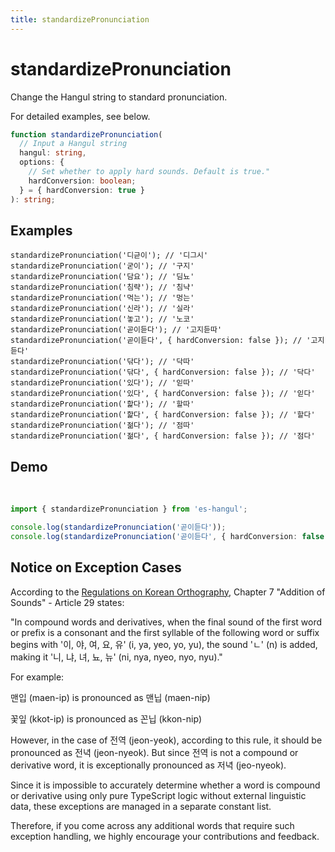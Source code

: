 ```yaml
---
title: standardizePronunciation
---
```



# standardizePronunciation

Change the Hangul string to standard pronunciation.

For detailed examples, see below.

```typescript
function standardizePronunciation(
  // Input a Hangul string
  hangul: string,
  options: {
    // Set whether to apply hard sounds. Default is true."
    hardConversion: boolean;
  } = { hardConversion: true }
): string;
```

## Examples

```tsx
standardizePronunciation('디귿이'); // '디그시'
standardizePronunciation('굳이'); // '구지'
standardizePronunciation('담요'); // '딤뇨'
standardizePronunciation('침략'); // '침냑'
standardizePronunciation('먹는'); // '멍는'
standardizePronunciation('신라'); // '실라'
standardizePronunciation('놓고'); // '노코'
standardizePronunciation('곧이듣다'); // '고지듣따'
standardizePronunciation('곧이듣다', { hardConversion: false }); // '고지듣다'
standardizePronunciation('닦다'); // '닥따'
standardizePronunciation('닦다', { hardConversion: false }); // '닥다'
standardizePronunciation('있다'); // '읻따'
standardizePronunciation('있다', { hardConversion: false }); // '읻다'
standardizePronunciation('핥다'); // '할따'
standardizePronunciation('핥다', { hardConversion: false }); // '할다'
standardizePronunciation('젊다'); // '점따'
standardizePronunciation('젊다', { hardConversion: false }); // '점다'
```

## Demo

<br />

<Sandpack>

```ts index.ts
import { standardizePronunciation } from 'es-hangul';

console.log(standardizePronunciation('곧이듣다'));
console.log(standardizePronunciation('곧이듣다', { hardConversion: false }));
```

</Sandpack>

## Notice on Exception Cases

According to the [Regulations on Korean Orthography](https://korean.go.kr/kornorms/regltn/regltnView.do?regltn_code=0002&regltn_no=346#a422), Chapter 7 "Addition of Sounds" - Article 29 states:

"In compound words and derivatives, when the final sound of the first word or prefix is a consonant and the first syllable of the following word or suffix begins with '이, 야, 여, 요, 유' (i, ya, yeo, yo, yu), the sound 'ㄴ' (n) is added, making it '니, 냐, 녀, 뇨, 뉴' (ni, nya, nyeo, nyo, nyu)."

For example:

맨입 (maen-ip) is pronounced as 맨닙 (maen-nip)

꽃잎 (kkot-ip) is pronounced as 꼰닙 (kkon-nip)

However, in the case of 전역 (jeon-yeok), according to this rule, it should be pronounced as 전녁 (jeon-nyeok).
But since 전역 is not a compound or derivative word, it is exceptionally pronounced as 저녁 (jeo-nyeok).

Since it is impossible to accurately determine whether a word is compound or derivative using only pure TypeScript logic without external linguistic data, these exceptions are managed in a separate constant list.

Therefore, if you come across any additional words that require such exception handling, we highly encourage your contributions and feedback.
